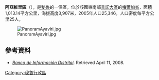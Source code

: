 '''阿亞維里區'''（{{lang-es|Distrito de Ayaviri}}），是[[秘魯|秘魯]]的一個區，位於該國東南部[[普諾大區|普諾大區]]的[[梅爾加省|梅爾加省]]，面積1,013.14平方公里，海拔高度3,907米，2005年人口25,346，人口密度每平方公里25人。

[[Image:PanoramAyaviri.jpg|right]]

==參考資料==
*''[https://web.archive.org/web/20080423164200/http://desa.inei.gob.pe/mapas/bid/ Banco de Información Distrital]''. Retrieved April 11, 2008.

{{coord|14|52|55|S|70|35|24|W|source:eswiki|display=title}}

{{Peru-geo-stub}}
[[Category:秘魯行政區|Category:秘魯行政區]]